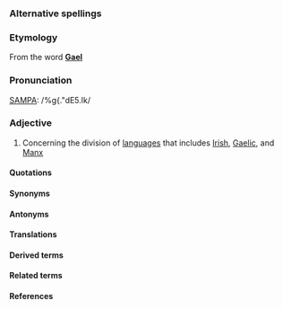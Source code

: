 ===Alternative spellings===

===Etymology===

From the word '''[[Gael]]'''

===Pronunciation===

[[SAMPA]]: /%g{."dE5.Ik/

===Adjective===

#Concerning the division of [[languages]] that includes [[Irish]], [[Gaelic]], and [[Manx]]

====Quotations====

====Synonyms====

====Antonyms====

====Translations====

====Derived terms====

====Related terms====

====References====